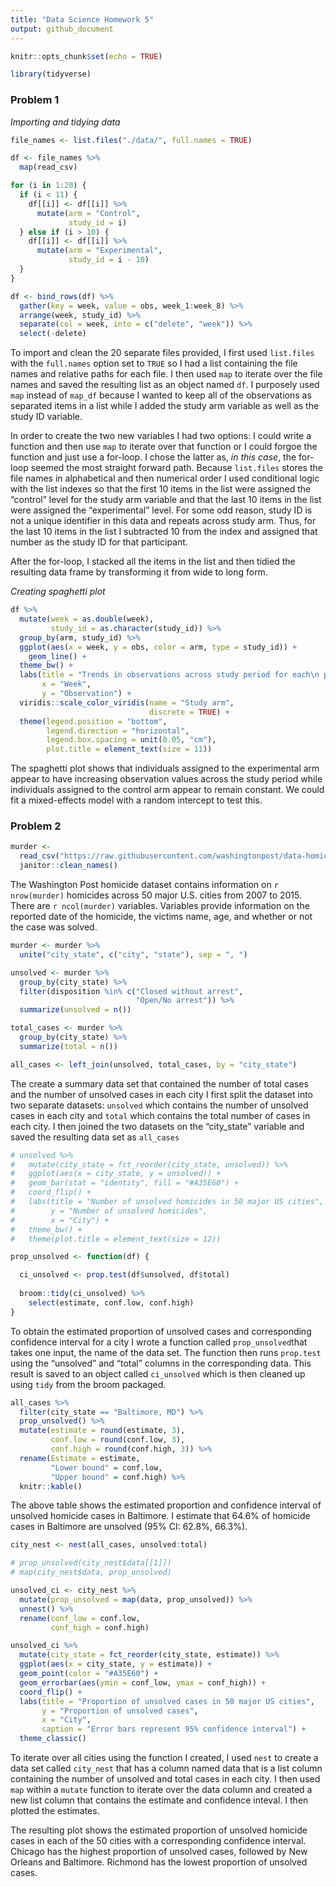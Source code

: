 ```yaml
---
title: "Data Science Homework 5"
output: github_document
---
```


```r
knitr::opts_chunk$set(echo = TRUE)

library(tidyverse)
```

### Problem 1

*Importing and tidying data*

```r
file_names <- list.files("./data/", full.names = TRUE)

df <- file_names %>% 
  map(read_csv)

for (i in 1:20) {
  if (i < 11) {
    df[[i]] <- df[[i]] %>% 
      mutate(arm = "Control", 
             study_id = i)
  } else if (i > 10) {
    df[[i]] <- df[[i]] %>% 
      mutate(arm = "Experimental", 
             study_id = i - 10)
  }
}

df <- bind_rows(df) %>% 
  gather(key = week, value = obs, week_1:week_8) %>% 
  arrange(week, study_id) %>% 
  separate(col = week, into = c("delete", "week")) %>% 
  select(-delete)
```

To import and clean the 20 separate files provided, I first used `list.files` with the `full.names` option set to ` TRUE` so I had a list containing the file names and relative paths for each file. I then used `map` to iterate over the file names and saved the resulting list as an object named `df`. I purposely used `map` instead of `map_df` because I wanted to keep all of the observations as separated items in a list while I added the study arm variable as well as the study ID variable. 

In order to create the two new variables I had two options: I could write a function and then use `map` to iterate over that function or I could forgoe the function and just use a for-loop. I chose the latter as, *in this case*, the for-loop seemed the most straight forward path. Because `list.files` stores the file names in alphabetical and then numerical order I used conditional logic with the list indexes so that the first 10 items in the list were assigned the "control" level for the study arm  variable and that the last 10 items in the list were assigned the "experimental" level. For some odd reason, study ID is not a unique identifier in this data and repeats across study arm. Thus, for the last 10 items in the list I subtracted 10 from the index and assigned that number as the study ID for that participant. 

After the for-loop, I stacked all the items in the list and then tidied the resulting data frame by transforming it from wide to long form.

*Creating spaghetti plot*

```r
df %>% 
  mutate(week = as.double(week), 
         study_id = as.character(study_id)) %>% 
  group_by(arm, study_id) %>% 
  ggplot(aes(x = week, y = obs, color = arm, type = study_id)) + 
    geom_line() + 
  theme_bw() + 
  labs(title = "Trends in observations across study period for each\n participant stratified by study arm",
       x = "Week", 
       y = "Observation") + 
  viridis::scale_color_viridis(name = "Study arm",
                               discrete = TRUE) + 
  theme(legend.position = "bottom", 
        legend.direction = "horizontal", 
        legend.box.spacing = unit(0.05, "cm"),
        plot.title = element_text(size = 11))
```

The spaghetti plot shows that individuals assigned to the experimental arm appear to have increasing observation values across the study period while individuals assigned to the control arm appear to remain constant. We could fit a mixed-effects model with a random intercept to test this. 


### Problem 2

```r
murder <- 
  read_csv("https://raw.githubusercontent.com/washingtonpost/data-homicides/master/homicide-data.csv") %>% 
  janitor::clean_names()
```

The Washington Post homicide dataset contains information on `r nrow(murder)` homicides across 50 major U.S. cities from 2007 to 2015. There are `r ncol(murder)` variables. Variables provide information on the reported date of the homicide, the victims name, age, and whether or not the case was solved. 

```r
murder <- murder %>% 
  unite("city_state", c("city", "state"), sep = ", ")

unsolved <- murder %>% 
  group_by(city_state) %>% 
  filter(disposition %in% c("Closed without arrest", 
                            "Open/No arrest")) %>% 
  summarize(unsolved = n()) 

total_cases <- murder %>% 
  group_by(city_state) %>%
  summarize(total = n())

all_cases <- left_join(unsolved, total_cases, by = "city_state")
```

The create a summary data set that contained the number of total cases and the number of unsolved cases in each city I first split the dataset into two separate datasets: `unsolved` which contains the number of unsolved cases in each city and `total` which contains the total number of cases in each city. I then joined the two datasets on the "city_state" variable and saved the resulting data set as `all_cases`

```r
# unsolved %>% 
#   mutate(city_state = fct_reorder(city_state, unsolved)) %>% 
#   ggplot(aes(x = city_state, y = unsolved)) + 
#   geom_bar(stat = "identity", fill = "#A35E60") + 
#   coord_flip() + 
#   labs(title = "Number of unsolved homicides in 50 major US cities", 
#        y = "Number of unsolved homicides", 
#        x = "City") + 
#   theme_bw() + 
#   theme(plot.title = element_text(size = 12))
```

```r
prop_unsolved <- function(df) {

  ci_unsolved <- prop.test(df$unsolved, df$total)
  
  broom::tidy(ci_unsolved) %>% 
    select(estimate, conf.low, conf.high)
}
```

To obtain the estimated proportion of unsolved cases and corresponding confidence interval for a city I wrote a function called `prop_unsolved `that takes one input, the name of the data set. The function then runs `prop.test` using the "unsolved" and "total" columns in the corresponding data. This result is saved to an object called `ci_unsolved` which is then cleaned up using `tidy` from the broom packaged. 

```r
all_cases %>% 
  filter(city_state == "Baltimore, MD") %>% 
  prop_unsolved() %>% 
  mutate(estimate = round(estimate, 3), 
         conf.low = round(conf.low, 3), 
         conf.high = round(conf.high, 3)) %>% 
  rename(Estimate = estimate, 
         "Lower bound" = conf.low, 
         "Upper bound" = conf.high) %>% 
  knitr::kable()
```

The above table shows the estimated proportion and confidence interval of unsolved homicide cases in Baltimore. I estimate that 64.6% of homicide cases in Baltimore are unsolved (95% CI: 62.8%, 66.3%).

```r
city_nest <- nest(all_cases, unsolved:total)

# prop_unsolved(city_nest$data[[1]])
# map(city_nest$data, prop_unsolved)

unsolved_ci <- city_nest %>% 
  mutate(prop_unsolved = map(data, prop_unsolved)) %>% 
  unnest() %>% 
  rename(conf_low = conf.low, 
         conf_high = conf.high)

unsolved_ci %>% 
  mutate(city_state = fct_reorder(city_state, estimate)) %>% 
  ggplot(aes(x = city_state, y = estimate)) + 
  geom_point(color = "#A35E60") + 
  geom_errorbar(aes(ymin = conf_low, ymax = conf_high)) + 
  coord_flip() + 
  labs(title = "Proportion of unsolved cases in 50 major US cities", 
       y = "Proportion of unsolved cases", 
       x = "City", 
       caption = "Error bars represent 95% confidence interval") + 
  theme_classic() 
```

To iterate over all cities using the function I created, I used `nest` to create a data set called `city_nest` that has a column named data that is a list column containing the number of unsolved and total cases in each city. I then used `map` within a `mutate` function to iterate over the data column and created a new list column that contains the estimate and confidence inteval. I then plotted the estimates. 

The resulting plot shows the estimated proportion of unsolved homicide cases in each of the 50 cities with a corresponding confidence interval. Chicago has the highest proportion of unsolved cases, followed by New Orleans and Baltimore. Richmond has the lowest proportion of unsolved cases. 















